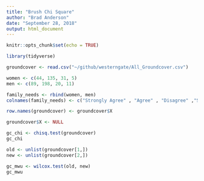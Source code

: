 ```yaml
---
title: "Brush Chi Square"
author: "Brad Anderson"
date: "September 28, 2018"
output: html_document
---
```


```r
knitr::opts_chunk$set(echo = TRUE)
```

```r
library(tidyverse)

groundcover <- read.csv("~/github/westerngate/All_Groundcover.csv")
```

```r
women <- c(44, 135, 31, 5)
men <- c(89, 198, 20, 11)

family_needs <- rbind(women, men)
colnames(family_needs) <- c("Strongly Agree" , "Agree" , "Disagree" ,"Strongly Disagree")
```

```r

row.names(groundcover) <- groundcover$X

groundcover$X <- NULL

```

```r

gc_chi <- chisq.test(groundcover)
gc_chi

```


```r

old <- unlist(groundcover[1,])
new <- unlist(groundcover[2,]) 

gc_mwu <- wilcox.test(old, new)
gc_mwu

```

